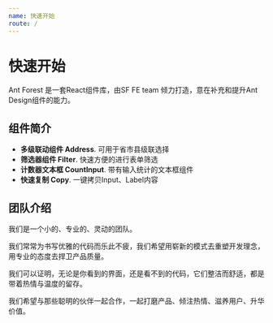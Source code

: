 ```yaml
---
name: 快速开始
route: /
---
```


# 快速开始

Ant Forest 是一套React组件库，由SF FE team 倾力打造，意在补充和提升Ant Design组件的能力。

## 组件简介

- **多级联动组件 Address**. 可用于省市县级联选择
- **筛选器组件 Filter**. 快速方便的进行表单筛选
- **计数器文本框 CountInput**. 带有输入统计的文本框组件
- **快速复制 Copy**. 一键拷贝Input、Label内容

## 团队介绍

我们是一个小的、专业的、灵动的团队。

我们常常为书写优雅的代码而乐此不疲，我们希望用崭新的模式去重塑开发理念，用专业的态度去捍卫产品质量。

我们可以证明，无论是你看到的界面，还是看不到的代码，它们整洁而舒适，都是带着热情与温度的留存。

我们希望与那些聪明的伙伴一起合作，一起打磨产品、倾注热情、滋养用户、升华价值。